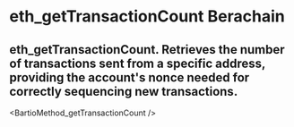 # eth_getTransactionCount Berachain

## eth_getTransactionCount. Retrieves the number of transactions sent from a specific address, providing the account's nonce needed for correctly sequencing new transactions.


<BartioMethod_getTransactionCount />

